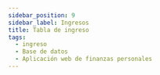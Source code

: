 ```yaml
---
sidebar_position: 9
sidebar_label: Ingresos
title: Tabla de ingreso
tags:
  - ingreso
  - Base de datos
  - Aplicación web de finanzas personales
---
```



<Title nameTable="ingresses" />

En lista las operaciones de ingreso.

## Columnas

<Field field="id" types="INT" isUnique isPrimaryKey comments="Clave primario" />

<Field
  field="classification_id"
  types="INT"
  isForeignKey
  comments="Clave foráneo"
/>

<Field
  field="subaccount_id"
  types="INT"
  isForeignKey
  comments="Clave foráneo"
/>

<Field field="user_id" types="INT" isForeignKey comments="Clave foráneo" />

<Field field="amount" types="double" comments="Importe de ingreso." />

<Field
  field="observation"
  types="VARCHAR(255)"
  comments="Observaciones de la operación."
/>

<Field field="status" types="INT" comments="Estatus: 1 active | 2 canceled." />

<Field
  field="created_date"
  types="TIMESTAMP"
  comments="Información de auditoria, Fecha de creación del registro."
/>

<Field
  field="updated_date"
  isNull
  types="TIMESTAMP"
  comments="Información de auditoria, Fecha de actualización del registro."
/>

<Field
  field="deleted_date"
  isNull
  types="TIMESTAMP"
  comments="Información de auditoria, Fecha de eliminación del registro."
/>

## Indexes

<Index indexName="pkIngress" isPrimaryKey />

<Index indexName="ukIngress" isUnique />

## Relaciones

<Relationship
  table="ingresses"
  cardinality="➡1:N➡"
  foreign="users"
  constraint=""
  relationship="1:N"
  field_id="id"
/>

<Relationship
  table="ingresses"
  cardinality="〰1:1〰"
  foreign="transactions"
  constraint="fkIngressTransaction"
  relationship="1:1"
  field_id="ingress_id"
/>

<Relationship
  table="ingresses"
  cardinality="➡1:N➡"
  foreign="classification"
  constraint="fkIngressClassification"
  relationship="1:N"
  field_id="id"
/>

<Relationship
  table="ingresses"
  cardinality="➡1:N➡"
  foreign="subaccounts"
  constraint="fkIngressSubaccount"
  relationship="1:N"
  field_id="id"
/>
